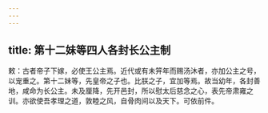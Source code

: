 ```yaml
---
---
---
```

title: 第十二妹等四人各封长公主制
---



敕：古者帝子下嫁，必使王公主焉。近代或有未笄年而赐汤沐者，亦加公主之号，以宠重之。第十二妹等，先皇帝之子也。比朕之子，宜加等焉。故当幼年，各封善地，咸命为长公主。未及厘降，先开邑封，所以慰太后慈念之心，表先帝肃雍之训。亦欲使吾孝理之道，敦睦之风，自骨肉间以及天下。可依前件。